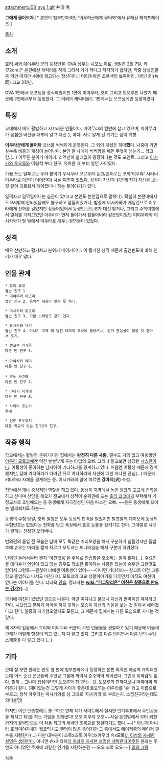 attachment:/08_syu_1.gif
井浦 秀

'''그에게 물어보자.'''[* 본편의 첨부만화격인 '이우라군에게 물어봐'에서 유래된 캐치프레이즈.]

[[목차]]

== 소개 ==
[[호리 씨와 미야무라 군]]의 등장인물. OVA 성우는 [[시모노 히로]].
생일은 2월 7일, 키 172cm.[* 본편에선 캐릭터를 작게 그려서 키가 작다고 착각하기 쉽지만, 작중 남성인물 중 키만 따지만 4위에 랭크되는 장신이다.] 머리카락은 초록색의 뾰족머리.
가타기리(片岡) 고교 3학년.

OVA 1편에서 오프닝을 장식하였지만 1편에 미야무라, 호리 그리고 토오루만 나왔기 때문에 2편에서부터 등장한다. 그 이외의 캐릭터들도 1편에서는 오프닝에만 등장하였다.

== 특징 ==
교내에서 매우 활발하고 시끄러운 인물이다. 미야무라의 옆반에 살고 있으며, 미야무라가 음침한 버전을 때부터 알고 지낸 듯 하다. 서로 알게 된 계기는 음악 취향.

'''이우라군에게 물어봐''' 코너를 씩씩하게 운영한다. 그 외의 개성은 희미'''했'''다. 나중에 가면 갈수록 비중과 개성이 늘어난다. 본인 왈 나에게 씩씩함을 빼면 무엇이 남는가... 라고 함.(...) 아무튼 분위기 메이커. 리액션이 쓸데없이 굉장하다는 것도 포인트. 그리고 [[이시카와 토오루]]와 어릴적 부터 친구. 유치원 때 부터 알던 사이였다.

가끔 쓰는 말투로는 우라 붙이기
무서우라 모르우라 등(일본어로는 코와'이우라' 시라나이우라로 이름이 이어진다)
사실 여친이 있었다. 성격이 자신과 같은게 자기 자신을 보는 것 같아 괴로워서 헤어졌다나 하는 뒷이야기가 있다.

일찍자고 일찍일어나는 습관이 있다(고 본인도 본인입으로 말했다). 확실히 본편내에서도 9시밖에 안되었음에도 불구하고 잠들어있거나, 밤중에 이시카와가 게임건으로 이우라에게 전화를 걸었지만 잠들어있어서 동생인 모토코가 대신 받거나, 그리고 수학여행에서 열쇠를 가지고있던 이우라가 먼저 들어가서 잠들어버려 같은방이었던 미야무라와 이시카와가 방 밖에서 이우라를 깨우는장면들이 있었다.

== 성격 ==
매우 산만하고 활기차고 분위기 메이커이다. 이 활기찬 성격 때문에 출연빈도에 비해 인기가 매우 많다.
== 인물 관계 ==
 * 호리 쿄코
 옆반 친구 1
 * 미야무라 이즈미
 옆반 친구 2, 음악적 취향이 맞는 듯 하다.

 * 이시카와 토오루
 옆반 친구 3, 가끔 노래방도 같이 간다.

 * 요시카와 유키
 옆반 친구 4. 야나기 고백 때 남친 대역의 후보에 올랐으나, 뭔가 현실성이 없을 것 같아서 포기.

 * 센고쿠 카케루
 다른 반 친구 5.
 
 * 아야사키 레미
 다른 반 친구 6.
 
 * 코노 사쿠라
 다른 반 친구 7.

 * 야나기 아카네
 다른 반 친구 8.

 * 사와다 호노카
 후배

 * 신도 코우이치
 다른 학교의 있는 친구2의 친구.

== 작중 행적 ==
학교에서는 활발한 분위기지만 집에서는 '''완전히 다른 사람.''' 말수도 거의 없고 여동생인 [[이우라 모토코]]에겐 약간 쌀쌀맞게 구는 타입의 오빠. 그러나 알고보면 상당한 [[시스콘]]이다. 여동생이 좋아하는 남자아이 키타하라를 경계하고 있다. 처음엔 여동생 때문에 경계했지만, 집에 키타하라가 다녀간 뒤로 키타하라의 자신에 대한 지나친 관심(...) 때문에 키타하라 자체를 경계하는 중. 이시카와의 말에 따르면 '''강아지(犬)''' 속성.

집안에선 꽤나 중심적인 역할을 하고 있다. 동생이 지역에서 높은 랭크의 고교에 진학을 하고 싶다며 상담을 해오자 전교에서 성적이 순위권에 드는 [[호리 쿄코]]에게 부탁해서 가정교사로 초빙해오는 등 동생에게 지극정성인 마음 따스한 오빠. ~~물론 동생에게 꼬이는 벌레퇴치도 하는~~

동생의 수험 당일, 호리 일행은 모두 동생의 합격을 빌었지만 발표일의 대자보에 동생의 수험번호는 없었다는 전화를 받고 옥상에서 홀로 눈물을 삼키기도 한다. 그야말로 시대가 원하는 진정한 오라버니.

번외편의 졸업 전 모습은 남매 모두 똑같은 머리모양을 해서 구분하기 힘들었지만 졸업 후에 슈우는 머리를 짧게 자르고 모토코는 포니테일을 해서 구분이 쉬워졌다.

번외편 들어서부터 왠지 '여친없음'을 주제로 안습함을 호소하는 일이 많다(...). 주요인물 대다수가 연인이 있고 없는 경우도 최소한 좋아하는 사람은 있는데 슈우만 그런것도 없어서 그런듯.--괜찮아 너에겐 여동생이 있어-- --아니면 키타하라-- 참고로 이건 고등학교 졸업하고 나서도 마찬가지. 모토코의 고교 생활이야기를 다루면서 아직도 여친이 없다는 이야기를 한다. 더더욱 [[안습]]. 명대사는 '''[[wiki:"피그말리온" 여친은 찰흙으로 만드는 건가?]](…)'''

과거에 여친이 있었던 것으로 나온다. 어떤 여자냐고 물으니 자신과 판박이인 여자라고 한다. 시끄럽고 분위기 파악을 하지 못하는 모습이 자신의 거울을 보는 것 같아서 해어졌다고 한다. 일종의 자기혐오일지도 모른고, 그 때문에 집에서는 다른 모습으로 지내는 것 같다.

제 3자의 입장에서 호리와 미야무라 커플의 주변 인물들을 관찰하고 있기 때문에 이들의 관계가 어떻게 형성이 되고 있는지 다 알고 있다. 그리고 다른 반이면서 다른 반의 수업 스케쥴을 다 알고 있다 (...)

== 기타 ==
근데 잘 보면 원래는 반도 옆 반에 첨부만화에나 등장하는 본편 외적인 해설역 캐릭터였는데 어느 순간 은근슬쩍 주인공 그룹에 끼여서 준주역이 되어있다. 그런데 위화감도 없다. 뭘까... 그나마 접점이라면 토오루와 친구라는 것. 토오루와 친하다보니 어찌어찌 끼어든거 같다. (재미있는건 그렇게 사이가 좋은데 토오루는 이우라를 '슈' 라고 이름으로 부르고, 정작 이우라는 이시카와를 성 그대로 '이시카와'로 부르는지. 소꿉친구라는데도 의미불명)

하지만 이런 안습함에도 불구하고 연재 작가 사이트에서 실시한 인기투표에서 주인공들을 제치고 1위를 하는 기염을 토해냈다! 오오 이우라 오오~~사실 본편말에서 부터 외전까지의 활약만으로 이 작품 최고의 세력인 초록교를 창설하기도 했다.~~[* 아닌게 아니라 호리미야자체가 웹코믹치고 팬덤이 많은 축이지만 그 중에서도 메이저중의 메이저 팬 수를 자랑한다(...) 다만 대부분이 초록x초록 이우라x이우라 슈x모토[[더 이상의 자세한 설명은 생략한다.]] 아니면 슈x키타하[[더 이상의 자세한 설명은 생략한다]]어쨋든 원래는 주연도 아니었던 주제에 괴랄한 인기를 자랑하는편 ~~오오 초록 오오~~]
[http://www.pixiv.net/member_illust.php?mode=manga&illust_id=19827002 밑의 그림]

[[각주]]
